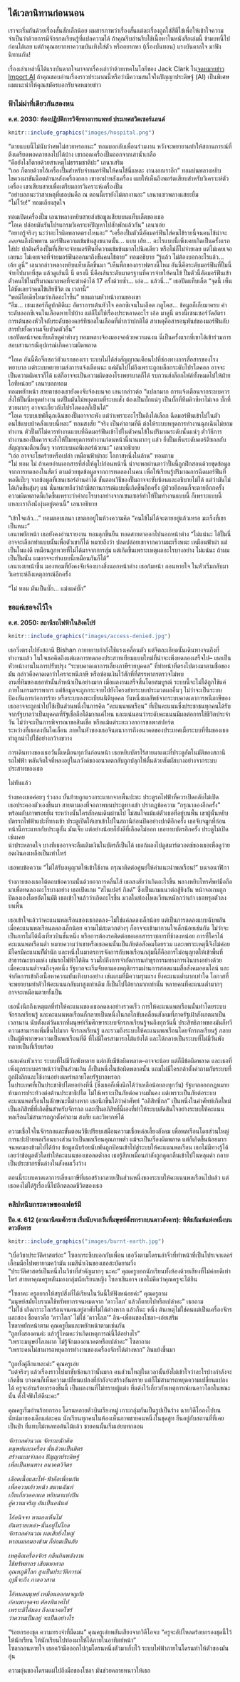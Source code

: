 
<!--{pagebreak}-->

## ได้เวลานิทานก่อนนอน {#storytime}

เราจะเริ่มกันด้วยเรื่องสั้นสักเล็กน้อย
ผมสารภาพว่าเรื่องสั้นแต่ละเรื่องถูกใส่สีตีไข่เพื่อให้เข้าใจความจำเป็นว่าด้วยการมีจักรกลเรียนรู้ที่แปลความได้
ถ้าคุณรีบอ่านรีบใช้เนื้อหาในหนังสือเล่มนี้ ข้ามบทนี้ไปก่อนได้เลย
แต่ถ้าคุณอยากหาความบันเทิงใส่ตัว หรืออยากหา (เรื่องบั่นทอน) แรงบันดาลใจ มาฟังนิทานกัน!

เรื่องเล่าเหล่านี้ได้แรงบันดาลใจมาจากเรื่องเล่าว่าด้วยเทคโนโลยีของ Jack Clark ใน[จดหมายข่าว Import AI](https://jack-clark.net/)
ถ้าคุณชอบอ่านเรื่องราวประมาณนี้หรือว่ามีความสนใจในปัญญาประดิษฐ์ (AI) เป็นพิเศษ ผมแนะนำให้คุณสมัครบอกรับจดหมายข่าว

### ฟ้าไม่ผ่าที่เดียวกันสองหน {#lightning-never-strikes-twice .unnumbered}
**ค.ศ. 2030: ห้องปฏิบัติการวิจัยทางการแพทย์ ประเทศสวิตเซอร์แลนด์**

```r
knitr::include_graphics("images/hospital.png")
```

"ตายแบบนี้ไม่นับว่าศพไม่สวยหรอกนะ" ทอมบอกกับเพื่อนร่วมงาน หวังจะพยายามทำให้สถานการณ์ที่ตึงเครียดพอคลายลงไปได้บ้าง
เขาถอดเครื่องปั๊มออกจากเสาน้ำเกลือ   
"คือยังไงก็ตายด้วยสาเหตุไม่ธรรมชาติปะ" เลนาเสริม   
"เออ ก็ตายด้วยไอ้เครื่องปั๊มสำหรับจ่ายมอร์ฟีนให้คนไข้นี่แหละ งานงอกเราอีก" ทอมบ่นพลางหยิบไขควงมาขันน็อตด้านหลังเครื่องออก เขายกฝาหลังเครื่อง
เผยให้เห็นถึงพอร์ตเสียบสำหรับวิเคราะห์ตัวเครื่อง เขาเสียบสายเพื่อเตรียมการวิเคราะห์เครื่องปั๊ม   
"อย่าบอกนะว่าสาเหตุที่เธอบ่นคือ ณ ตอนนี้เรายังไม่ตกงานอะ" เลนาแซวพลางแสยะยิ้ม   
"ไม่โว้ย!" ทอมเถียงสุดใจ

ทอมเปิดเครื่องปั๊ม เลนาพลางหยิบสายส่งข้อมูลเสียบบนแท็บเล็ตของเธอ   
"โอเค ปล่อยมันรันโปรแกรมวิเคราะห์ปัญหาไปสักพักแล้วกัน" เลนาเอ่ย   
"อยากรู้จริงๆ นะว่าอะไรผิดพลาดตรงไหนอะ"
"เครื่องปั๊มตัวนี้อัดมอร์ฟีนใส่คนไข้รายนี้จนคนไข้น่าจะ*ลอย*จนถึงนิพพาน
มอร์ฟีนความเข้มข้นสูงขนาดนั้น... แบบ เฮ้ย...
อะไรแบบนี้เพิ่งเคยเกิดเป็นครั้งแรกใช่ปะ
ปกติเครื่องปั๊มที่เสียจะจ่ายมอร์ฟีนที่ความเข้มข้นมากไปนิดเดียว หรือไม่ก็ไม่จ่ายเลย
แต่ไม่เคยเจอเลยนะ ไม่เคยเจอที่จ่ายมอร์ฟีนออกมาถึงขั้นคนไข้ตาย" ทอมอธิบาย
"รู้แล้ว ไม่ต้องบอกอะไรแล้ว... เอ้ย ดูนี่" เลนากล่าวพลางหยิบแท็บเล็ตขึ้นมา
"เห็นพี้กของกราฟตรงนี้ไหม อันนี้คือระดับมอร์ฟีนที่ปั๊มนี่จ่ายไปมากที่สุด
แล้วดูเส้นนี้ นี่ ตรงนี้ นี่คือเส้นระดับมาตรฐานที่ควรจ่ายให้คนไข้
ปั๊มตัวนี้อัดมอร์ฟีนเข้าตัวคนไข้ในปริมาณมากพอที่จะฆ่าเค้าได้ 17 ครั้งด้วยซ้ำ...
เอ่อ... แล้วนี่..." เธอปัดแท็บเล็ต "จุดนี้ เห็นได้ชัดเลยว่าคนไข้เสียชีวิต ณ เวลานี้"   
"พอมีไอเดียไหมว่าเกิดอะไรขึ้น" ทอมถามหัวหน้างานของเขา   
"อืม... เซนเซอร์ก็ดูปกติดีนะ
อัตราการเต้นหัวใจ ออกซิเจนในเลือด กลูโคส... ข้อมูลก็เก็บมาครบ
ค่าระดับออกซิเจนในเลือดหายไปบ้าง แต่ก็ไม่ใช่เรื่องประหลาดอะไร
เอ้อ มาดูนี่ ตรงนี้เซนเซอร์วัดอัตราการเต้นของหัวใจกับระดับของคอร์ทิซอลในเลือดที่ต่ำกว่าปกติได้ 
สาเหตุคือสารอนุพันธ์ของมอร์ฟีนกับสารยับยั้งความเจ็บปวดตัวอื่น"   
เธอปัดหน้าจอแท็บเล็บดูค่าต่างๆ ทอมพลางจ้องมองจอด้วยความฉงน
นี่เป็นครั้งแรกที่เขาได้เข้าร่วมการสอบสวนกรณีอุปกรณ์เกิดความผิดพลาด

"โอเค อันนี้คือจิ๊กซอว์ตัวแรกของเรา
ระบบไม่ได้ส่งสัญญาณเตือนไปที่ช่องทางการสื่อสารของโรงพยาบาล
แต่ระบบพยายามส่งการแจ้งเตือนนะ แค่มันไปไม่ถึงเพราะถูกบล็อกระดับโปรโตคอล
อาจจะเป็นความผิดเราก็ได้ แต่ก็อาจจะเป็นความผิดของโรงพยาบาลก็ได้
รบกวนส่งล็อกไฟล์ทั้งหมดไปให้ฝ่ายไอทีหน่อย" เลนาบอกทอม   
ทอมพยักหน้า สายตาชองเชายังคงจับจ้องบนจอ
เลนากล่าวต่อ "แปลกมาก การแจ้งเตือนจากระบบควรสั่งให้ปั๊มนี่หยุดทำงาน
แต่ปั๊มมันไม่หยุดตามที่ระบบสั่ง ต้องเป็นบั๊กแน่ๆ
เป็นบั๊กที่ทีมคิวซีหาไม่เจอ บั๊กที่ซวยมากๆ อาจจะเกี่ยวกับโปรโตคอลก็เป็นได้"   
"โอเค ระบบเซฟตี้ฉุกเฉินของปั๊มอาจจะพัง แต่ว่าเพราะอะไรปั๊มถึงได้เลือก
ฉีดมอร์ฟีนเข้าไปในตัวคนไข้แบบบ้าคลั่งแบบนี้หละ" ทอมสงสัย
"จริง เป็นคำถามที่ดี ต่อให้ระบบหยุดการทำงานฉุกเฉินไม่ยอมทำงาน
ตัวปั๊มก็ไม่ควรทำงานแบบที่ฉีดมอร์ฟีนเข้าไปในตัวคนไข้ในปริมาณระดับนั้นแน่ๆ
ตัววิธีการทำงานของปั๊มควรจะสั่งให้ปั๊มหยุดการทำงานก่อนหน้านี้นานมากๆ แล้ว
ยิ่งปั๊มเห็นระดับคอร์ติซอลกับสัญญาณเตือนอื่นๆ จากระบบมอนิเตอร์ด้วยนะ" เลนาอธิบาย   
"เอ่อ อาจจะโชคร้ายหรือเปล่า เหมือนฟ้าผ่าอะ โอกาสหนึ่งในล้าน" ทอมถาม   
"ไม่ ทอม ไม่ ถ้าเคยอ่านเอกสารที่ส่งให้ดูไปก่อนหน้านี้ น่าจะพอผ่านตาว่าปั๊มนี้ถูกฝึกสอนด้วยชุดข้อมูล
จากการทดลองในสัตว์ ตามด้วยชุดข้อมูลจากการทดลองในคน เพื่อให้เรียนรู้ปริมาณการฉีดมอร์ฟีนที่พอดีเป๊ะๆ
จากข้อมูลที่เซนเซอร์อ่านค่าได้ ขั้นตอนวิธีของปั๊มอาจจะซับซ้อนและอธิบายไม่ได้ แต่ว่ามันไม่ได้เกิดขึ้นสุ่มๆ แน่
นั่นหมายถึงว่าถ้ามีสถานการณ์แบบนี้เกิดขึ้นอีกครั้ง ผู้ป่วยอีกคนก็จะตายอีกกครั้ง
ความผิดพลาดนี้เกิดขึ้นเพราะว่าค่าอะไรบางอย่างจากเซนเซอร์ทำให้ปั๊มทำงานแบบนี้
ก็เพราะแบบนี้แหละเราถึงนั่งงุ่นอยู่ตอนนี้" เลนาอธิบาย

"เข้าใจแล้ว..." ทอมตอบเลนา เขาตกอยู่ในห้วงความคิด
"คนไข้ไม่ได้จะตายอยู่แล้วเหรอ มะเร็งที่เขาเป็นหนะ"   
เลนาพยักหน้า เธอยังคงอ่านรายงาน
ทอมลุกขึ้นยืน ทอดสายตาออกไปนอกหน้าต่าง
"ไม่แน่นะ ไอ้ปั๊มนี่อาจจะเลือกทำแบบนั้นเพื่อตัวเขาก็ได้ หมายถึงว่า ปลดปล่อยเขาจากความมะเร็งหนะ
เหมือนฟ้าผ่า แต่เป็นในแง่ดี เหมือนถูกหวยที่ไม่ได้มาจากการสุ่ม แต่เกิดขึ้นเพราะเหตุผลอะไรบางอย่าง
ไม่แน่นะ ถ้าผมเป็นปั๊มนั่น ผมอาจจะทำแบบนี้เหมือนกันก็ได้"   
เลนาเงยหน้าขึ้น มองทอมที่ยังคงจับจ้องบางสิ่งนอกหน้าต่าง
เธอก้มหน้า ถอนหายใจ ในหัวเริ่มกลับมาวิเคราะห์ถึงเหตุการณ์อีกครั้ง

"ไม่ ทอม มันเป็นบั๊ก... แม่งแค่บั๊ก"


### ขอแค่เธอจงไว้ใจ {#trust-fall .unnumbered}

**ค.ศ. 2050: สถานีรถไฟฟ้าในสิงคโปร์**

```r
knitr::include_graphics("images/access-denied.jpg")
```

เธอวิ่งตรงไปยังสถานี Bishan
กายหยาบกำลังใช้แรงเคลื่อนตัว แต่จิตละเอียดนั้นเดินทางจนถึงที่ทำงานแล้ว
ในใจเธอคิดถึงแต่ผลการทดลองประสาทเทียมแบบใหม่ที่น่าจะเพิ่งทดลองเสร็จไป--
เธอเป็นหัวหน้างานในการปรับปรุง "ระบบคาดเดาการเลี่ยงภาษีรายบุคคล" ที่ทำหน้าที่ตรงไปตางมาตามชื่อของมัน กล่าวคือคาดเดาว่าใครจะหนีภาษี หรือซ่อนเงินไว้สักที่ที่สรรพากรตรวจไม่พบ   
งานที่ทีมของเธอทำนั้นล้ำหน้าเป็นอย่างมาก เมื่อผลงานเสร็จสิ้นโดยสมบูรณ์ ระบบนี้จะไม่ได้ถูกใช้แค่ภายในกรมสรรพากร แต่ข้อมูลจะถูกกระจายไปยังโครงข่ายระบบประมวลผลอื่นๆ ไม่ว่าจะเป็นระบบป้องกันการก่อการร้าย หรือระบบลงทะเบียนนิติบุคคล
วันหนึ่งผลลัพธ์จากระบบคาดเดาการหนีภาษีของเธออาจจะถูกนำไปใช้เป็นส่วนหนึ่งในการคิด "คะแนนพลเรือน" ที่เป็นคะแนนซึ่งประชาชนทุกคนได้รับจากรัฐบาลว่าเป็นบุคคลที่รัฐเชื่อถือได้มากแค่ไหน และแน่นอนว่าระดับคะแนนมีผลต่อการใช้ชีวิตประจำวัน ไม่ว่าจะเป็นการพิจารณาขอสินเชื่อ หรือแม้แต่ระยะเวลาการขอพาสปอร์ต   
ระหว่างที่เธอลงบันไดเลื่อน ภาพในหัวของเธอจินตนาการถึงอนาคตของประเทศเมื่อระบบที่ทีมของเธอทำถูกนำไปใช้อย่างกว้างขวาง

การเดินทางของเธอวันนี้เหมือนทุกวันก่อนหน้า เธอหยิบบัตรไร้สายมาแตะที่ประตูอัตโนมัติของสถานีรถไฟฟ้า
พลันจิตใจที่หลงอยู่ในภวังค์ของอนาคตกลับถูกปลุกให้ตื่นด้วยสัมผัสบางอย่างจากระบบประสาทของเธอ

ไม่ทันแล้ว

ร่างของเธอค่อยๆ ร่วงลง บั้นท้ายถูกแรงกระแทกจากพื้นปะทะ ประตูรถไฟฟ้าที่ควรเปิดกลับไม่เปิด   
เธอประคองตัวเองขึ้นมา สายตามองที่จอภาพบนประตูทางเข้า ปรากฎข้อความ "กรุณาลองอีกครั้ง" พร้อมกับภาพรอยยิ้ม
ระหว่างนั้นใครสักคนเดินผ่านไป ไม่สนใจแม้แต่ตัวเธอที่อยู่บนพื้น เขาผู้นั้นหยิบบัตรรถไฟฟ้าแปะที่ทางเข้า ประตูเปิดให้เขาเข้าไปในสถานีก่อนปิดอย่างปกติอีกครั้ง
เธอจับจมูกที่ก่อนหน้านี้กระแทกกับประตูกั้น มันเจ็บ แต่อย่างน้อยก็ยังดีที่เลือดไม่ออก เธอทาบบัตรอีกครั้ง ประตูไม่เปิดเช่นเคย   
น่าประหลาดใจ บางทีเธออาจจะลืมเติมเงินในบัตรก็เป็นได้ เธอก้มลงไปดูสมาร์ตวอตช์ของเธอเพื่อดูว่ายอดเงินคงเหลือเป็นเท่าไหร่

เธอพบข้อความ "ไม่ได้รับอนุญาตให้เข้าใช้งาน กรุณาติดต่อศูนย์ให้คำแนะนำพลเรือน!" บนจอนาฬิกา

ร่างกายของเธอโต้ตอบข้อความนั้นด้วยอาการคลื่นไส้ เธอสงสัยว่าเกิดอะไรขึ้น
พลางหยิบโทรศัพท์มือถือมาเพื่อทดลองอะไรบางอย่าง เธอเปิดเกม "สไนเปอร์ กิลด์" ซึ่งเป็นเกมแนวต่อสู้ยิงกัน
หน้าจอเกมถูกปิดลงเองโดยอัตโนมัติ เธอเข้าใจแล้วว่าเกิดอะไรขึ้น
มวลในท้องไหลเวียนหนักกว่าเก่า เธอทรุดตัวลงบนพื้น

เธอเข้าใจแล้วว่าคะแนนพลเรือนของเธอลดลง--ไม่ใช่แค่ลดลงเล็กน้อย แต่เป็นการลดลงแบบฉับพลัน   
เมื่อคะแนนพลเรือนลดลงเล็กน้อย ความไม่สะดวกต่างๆ ก็อาจจะเข้ามากวนใจเล็กน้อยเช่นกัน ไม่ว่าจะเป็นการไม่ได้นั่งเที่ยวบินชั้นหนึ่ง หรือการต้องรอติดต่อขอเอกสารราชการที่ช้าลงหน่อย
การที่ใครได้คะแนนพลเรือนต่ำ หมายความว่าเขาหรือเธอคนนั้นเป็นภัยต่อสังคมโดยรวม และเพราะเหตุนี้จึงไม่ค่อยมีใครมีคะแนนทีั่ต่ำนัก
และหนึ่งในมาตรการจัดการกับพลเรือนกลุ่มนี้ก็คือการไม่อนุญาตให้เข้าพื้นที่สาธารณะบางแห่ง เช่นรถไฟฟ้าใต้ดิน
รวมไปถึงการจำกัดการนทำธุรกรรมทางการเงินบางอย่างด้วย   
เมื่อคะแนนต่ำจนถึงจุดหนึ่ง รัฐบาลจะเริ่มจับตามองพฤติกรรมผ่านการสอดแนมสื่อสังคมออนไลน์ และจำกัดการเข้าถึงเนื้อหาความบันเทิงบางอย่าง เช่นเกมที่มีความรุนแรง
ยิ่งคะแนนต่ำมากเท่าใด โอกาสที่จะพยายามทำตัวให้คะแนนกลับมาสูงเท่าเดิม ก็เป็นไปได้ยากมากเท่านั้น หลายคนที่คะแนนต่ำมากๆ อาจจะเหมือนตายทั้งเป็น

เธอนั่งนึกถึงเหตุผลที่ทำให้คะแนนของเธอลดลงอย่างรวดเร็ว
การให้คะแนนพลเรือนนั้นทำโดยระบบจักรกลเรียนรู้
และคะแนนพลเรือนก็กลายเป็นหนึ่งในกลไกขับเคลื่อนสังคมที่ภาครัฐเฝ้าสังเกตมาเป็นเวลานาน
นับตั้งแต่วันแรกที่มนุษย์เริ่มศึกษาระบบจักรกลเรียนรู้จนถึงทุกวันนี้ ประสิทธิภาพของมันก็ทวีความสามารถเพิ่มขึ้นไปมาก
จักรกลเรียนรู้ และรวมถึงระบบให้คะแนนพลเรือนโดยจักรกลเรียนรู้ กลายเป็นผู้พิพากษาความเป็นพลเรือนที่ดี ที่ไม่มีใครสามารถโต้แย้งได้
และได้กลายเป็นระบบที่ไม่มีวันพังทลายเป็นที่เรียบร้อย

เธอแค่นหัวเราะ ระบบที่ไม่มีวันพังทลาย แต่กลับมีข้อผิดพลาด--อาจจะน้อย แต่ก็มีข้อผิดพลาด และเธอที่เพิ่งถูกระบบตราหน้าว่าเป็นส่วนเกิน ก็เป็นหนึ่งในข้อผิดพลาดนั้น แถมไม่มีใครกล้าตั้งคำถามกับระบบที่ถูกฝังลึกและใช้งานอย่างแพร่หลายโดยรัฐบาลหรอก   
ในประเทศที่เป็นประชาธิปไตยอย่างที่นี่ (ซึ่งเธอก็เพิ่งนึกได้ว่าเหลือน้อยลงทุกวัน) รัฐบาลออกกฎหมายห้ามการประท้วงต่อต้านประชาธิปไต ไม่ใช่เพราะเป็นภัยต่อความมั่นคง แต่เพราะเป็นภัยต่อระบบคะแนนพลเรือนในลักษณะนี้ต่างหาก
เธอนึกขึ้นได้ว่าคำศัพท์ "อภิสิทธิ์กล" เป็นหนึ่งในคำศัพท์เกิดใหม่ เป็นอภิสิทธิ์ที่เกิดขึ้นสำหรับจักรกล และเป็นอภิสิทธิ์นี้เองที่ทำให้ระบบตัดสินใจอย่างระบบให้คะแนนพลเรือนไม่สามารถถูกตั้งคำถาม สงสัย และวิพากษ์ได้

ความเชื่อใจในจักรกลและขั้นตอนวิธีเปรียบเสมือนความเชื่อหล่อเลี้ยงสังคม เพื่อพลเรือนโดยส่วนใหญ่ การแปะป้ายพลเรือนบางส่วนว่าเป็นพลเรือนคุณภาพต่ำ แม้จะเป็นเรื่องผิดพลาด แต่ก็เกิดขึ้นน้อยมากจนพอมองข้ามไปได้บ้าง
ข้อมูลนับร้อยนับพันถูกป้อนเข้าไปสู่ระบบให้คะแนนพลเรือน เธอไม่มีทางรู้ได้เลยว่าข้อมูลตัวใดทำให้คะแนนของเธอลดต่ำลง
เธอรู้สึกเหมือนกำลังถูกดูดกลืนเข้าไปในหลุมดำ กลายเป็นประชากรชั้นล่างในสังคมเวิ้งว้าง

ตอนนี้ระบบคาดเดาการเลี่ยงภาษีที่เธอสร้างกลายเป็นส่วนหนึ่งของระบบให้คะแนนพลเรือนไปแล้ว แต่เธอคงไม่ได้รู้เรื่องนี้ไปอีกตลอดชีวิตของเธอ


### คลิปหนีบกระดาษของเฟอร์มี {#fermis-paperclips .unnumbered}

**ปีอ.ศ. 612 (อาณานิคมศักราช เริ่มนับจากวันที่มษุษย์ตั้งรกรากบนดาวอังคาร): พิพิธภัณฑ์แห่งหนึ่งบนดาวอังคาร**

```r
knitr::include_graphics("images/burnt-earth.jpg")
```

"เบื่อวิชาประวัติศาสตร์อะ" โซลากระซิบบอกกับเพื่อน เธอวิ่งตามโดรนลำจิ๋วที่ทำหน้าที่เป็นโปรเจกเตอร์ เอื้อมมือไปพยายามคว้ามัน ผมสีน้ำเงินของเธอสะบัดยามวิ่ง   
"ประวัติศาสตร์เป็นหนึ่งในวิชาที่สำคัญมากๆ นะคะ" คุณครูบอกนักเรียนทั้งห้องด้วยเสียงที่ไม่ค่อยดีเท่าไหร่ สายตาคุณครูพลันมองกลุ่มนักเรียนหญิง โซลาเขินอาจ เธอไม่คิดว่าคุณครูจะได้ยิน

"โซลาคะ ครูอยากให้สรุปสิ่งที่ได้เรียนในวันนี้ให้ฟังหน่อยค่ะ" คุณครูถาม   
"มนุษย์สมัยโบราณใช้ทรัพยากรจนหมดจาก 'ดาวโลภ' แล้วก็ตายไปหรือเปล่าคะ" เธอถาม   
"ไม่ใช่ เกิดภาวะโลกร้อนจนคนอยู่อาศัยไม่ได้ต่างหาก แล้วก็นะ หนึ่ง ต้นเหตุไม่ใช่คนแต่เป็นเครื่องจักร และสอง ชื่อดาวคือ 'ดาวโลก' ไม่ใช่ 'ดาวโลภ'" ลิน--เพื่อนของโซลา--เอ่ยเสริม   
โซลาพยักหน้าตาม คุณครูยิ้มและพยักหน้าตามเช่นกัน   
"ถูกทั้งสองคนค่ะ แล้วรู้ไหมคะว่าเกิดเหตุการณ์นี้ได้อย่างไร"   
"เพราะมนุษย์โลภมาก ไม่รู้จักมองอนาคตหรือเปล่าคะ" โซลาถาม   
"เพราะคนไม่สามารถหยุดการทำงานของเครื่องจักรได้ต่างหาก" ลินแย้งขึ้นมา

"ถูกทั้งคู่อีกแหละค่ะ" คุณครูเอ่ย   
"แต่จริงๆ แล้วเรื่องราวไปมาซับซ้อนกว่านั้นมาก คนส่วนใหญ่ในเวลานั้นยังไม่เข้าใจว่าอะไรบ้างกำลังจะเกิดขึ้น
บางคนก็เห็นความเปลี่ยนแปลงที่กำลังจะสร้างอันตราย แต่ก็ไม่สามารถหยุดความเปลี่ยนแปลงได้
ครูจะอ่านร้อยกรองชิ้นนี้ เป็นผลงานที่ไม่ทราบผู้แต่ง ที่แต่งไว้เกี่ยวกับเหตุการณ์บนดาวโลกในขณะนั้น
ตั้งใจฟังให้ดีนะคะ"

คุณครูเริ่มอ่านร้อยกรอง โดรนหลายตัวบินเรียงหมู่ เกาะกลุ่มกันเป็นรูปเป็นร่าง ฉายวิดีโอลงไปบนนัยน์ตาของเด็กแต่ละคน
นักเรียนทุกคนในห้องเห็นภาพชายคนหนึ่งในชุดสูท ยืนอยู่กับสถานที่ที่เคยเป็นป่า ที่แทบไม่เหลทอต้นไม้แล้ว
ชายคนนั้นเริ่มเอ่ยบทกลอน


*จักรกลคำนวณ จักรกลนักคิด*   
*มนุษย์และเครื่อง นั้นล้วนเป็นมิตร*   
*สร้างแบบจำลอง ปัญญาประดิษฐ์*   
*เพื่อเป็นหนทาง อนาคตวิจิตร*

*เลือดเนื้อและไฟ-ฟ้าคือเพื่อนกัน*   
*เพื่อความก้าวหน้า สมานฉันท์*   
*เก็บเกี่ยวดอกผล หยิบมาแบ่งปัน*   
*สู่ความเจริญ อันเป็นอนันต์*

*โอ้อนิจจา หามองเห็นไม่*   
*อันตรายเหล่า-นั้นอยู่ไม่ไกล*   
*จักรกลคำนวณ ผลเสียยิ่งใหญ่*   
*หากเผลอมองข้าม ก็ย่อมเป็นภัย*

*เหตุคือเครื่องจักร กลืนกินพลังงาน*   
*ใช้ทรัพยากร เสียมหาศาล*   
*อุณหภูมิโลก สูงเป็นประวัติการณ์*   
*ฤๅนี่จะถึง กาลอวสาน*

*โอ้หนอมนุษย์ เหมือนออกผจญภัย*   
*ก่อนพบจุดจบ ต้องพินาศไป*   
*เพราะมิได้มอง ถึงอนาคตไซร้*   
*ว่าความเป็นอยู่ จะเป็นอย่างไร*


"ร้อยกรองชุด ความทรงจำที่มืดมน" คุณครูเอ่ยพลันเสียงจากวิดีโอจบ
"ครูจะอัปโหลดร้อยกรองชุดนี้ไว้ให้นักเรียน ให้นักเรียนไปท่องมาให้ได้ภายในอาทิตย์หน้า"   
โซลาถอนหายใจ เธอคว้ามือออกไปกุมโดรนหนึ่งตัวมาเก็บไว้ ระบบไฟฟ้าภายในโดรนทำให้ตัวของมันอุ่น

ความอุ่นของโดรนแผ่ไปถึงมือของโซลา มันช่วยคลายหนาวให้เธอ